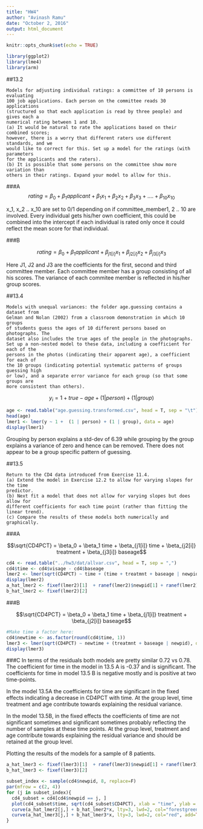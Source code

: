 ```yaml
---
title: "HW4"
author: "Avinash Ramu"
date: "October 2, 2016"
output: html_document
---
```


```r
knitr::opts_chunk$set(echo = TRUE)
```

```r
library(ggplot2)
library(lme4)
library(arm)
```
##13.2
```
Models for adjusting individual ratings: a committee of 10 persons is evaluating
100 job applications. Each person on the committee reads 30 applications
(structured so that each application is read by three people) and gives each a
numerical rating between 1 and 10.
(a) It would be natural to rate the applications based on their combined scores;
however, there is a worry that different raters use different standards, and we
would like to correct for this. Set up a model for the ratings (with parameters
for the applicants and the raters).
(b) It is possible that some persons on the committee show more variation than
others in their ratings. Expand your model to allow for this.
```

###A
$$rating = \beta_0 + \beta_1 applicant + \beta_1 x_1 + \beta_2 x_2 + \beta_3 x_3 + .... + \beta_{10} x_{10}$$

x_1, x_2 ..  x_10 are set to 0/1 depending on if committee_member1, 2 .. 10 are involved.
Every individual gets his/her own coefficient, this could be combined into the intercept if
each individual is rated only once it could reflect the mean score for that individual.

###B

$$ rating = \beta_0 + \beta_1 applicant + \beta_{j1[i]}  x_1 + \beta_{j2[i]}  x_2 + \beta_{j3[i]} x_3 $$

Here J1, J2 and J3 are the coefficients for the first, second and third committee member. Each committee member
has a group consisting of all his scores. The variance of each commitee member is reflected in his/her group
scores.

##13.4
```
Models with unequal variances: the folder age.guessing contains a dataset from
Gelman and Nolan (2002) from a classroom demonstration in which 10 groups
of students guess the ages of 10 different persons based on photographs. The
dataset also includes the true ages of the people in the photographs.
Set up a non-nested model to these data, including a coefficient for each of the
persons in the photos (indicating their apparent age), a coefficient for each of
the 10 groups (indicating potential systematic patterns of groups guessing high
or low), and a separate error variance for each group (so that some groups are
more consistent than others).
```

$$y_i = 1 + true-age +  (1 | person) + (1 | group)$$


```r
age <- read.table("age.guessing.transformed.csv", head = T, sep = "\t")
head(age)
lmer1 <- lmer(y ~ 1 +  (1 | person) + (1 | group), data = age)
display(lmer1)
```

Grouping by person explains a std-dev of 6.39 while grouping by the group explains
a variance of zero and hence can be removed. There does not appear to be a group
specific pattern of guessing.


##13.5
```
Return to the CD4 data introduced from Exercise 11.4.
(a) Extend the model in Exercise 12.2 to allow for varying slopes for the time
predictor.
(b) Next fit a model that does not allow for varying slopes but does allow for
different coefficients for each time point (rather than fitting the linear trend).
(c) Compare the results of these models both numerically and graphically.
```
###A
 
$$\sqrt{CD4PCT} = \beta_0 + \beta_1 time + \beta_{j1[i]} time + \beta_{j2[i]} treatment + \beta_{j3[i]} baseage$$
```r
cd4 <- read.table("../hw3/dat/allvar.csv", head = T, sep = ",")
cd4$time <- cd4$visage - cd4$baseage
lmer2 <- lmer(sqrt(CD4PCT) ~ time + (time + treatmnt + baseage | newpid), data = cd4)
display(lmer2)
a_hat_lmer2 <- fixef(lmer2)[1]  + ranef(lmer2)$newpid[1] + ranef(lmer2)$newpid[2]*cd4$time + ranef(lmer2)$newpid[3] * cd4$treatmnt + ranef(lmer2)$newpid[4] * cd4$baseage
b_hat_lmer2 <- fixef(lmer2)[2]
```

###B

$$\sqrt{CD4PCT} = \beta_0 + \beta_1 time  + \beta_{j1[i]} treatment + \beta_{j2[i]} baseage$$
```r
#Make time a factor here:
cd4$newtime <- as.factor(round(cd4$time, 1))
lmer3 <- lmer(sqrt(CD4PCT) ~ newtime + (treatmnt + baseage | newpid), data=cd4)
display(lmer3)
```

###C
In terms of the residuals both models are pretty similar 0.72 vs 0.78. The coefficient for time in the model in 13.5 A is
-0.37 and is significant. The coefficients for time in model 13.5 B is negative mostly and is positive at two time-points.

In the model 13.5A the coefficients for time are significant in the fixed effects indicating a decrease in CD4PCT with time.
At the group level, time treatment and age contribute towards explaining the residual variance.

In the model 13.5B, in the fixed effects the coefficients of time are not significant sometimes and significant sometimes probably reflecting the number of samples at these time points. At the group level, treatment and age contribute towards explaining the residual variance and should be retained at the group level.

Plotting the results of the models for a sample of 8 patients.
```r
a_hat_lmer3 <- fixef(lmer3)[1]  + ranef(lmer3)$newpid[1] + ranef(lmer3)$newpid[2] * cd4$treatmnt + ranef(lmer3)$newpid[3] * cd4$baseage 
b_hat_lmer3 <- fixef(lmer3)[2]

subset_index <- sample(cd4$newpid, 8, replace=F)
par(mfrow = c(2, 4))
for (j in subset_index){
  cd4_subset = cd4[cd4$newpid == j, ]
  plot(cd4_subset$time, sqrt(cd4_subset$CD4PCT), xlab = "time", ylab = "sqrt(CD4PCT)")
  curve(a_hat_lmer2[j,] + b_hat_lmer2*x, lty=3, lwd=2, col="forestgreen", add=TRUE)
  curve(a_hat_lmer3[j,] + b_hat_lmer3*x, lty=3, lwd=2, col="red", add=TRUE)
}
```